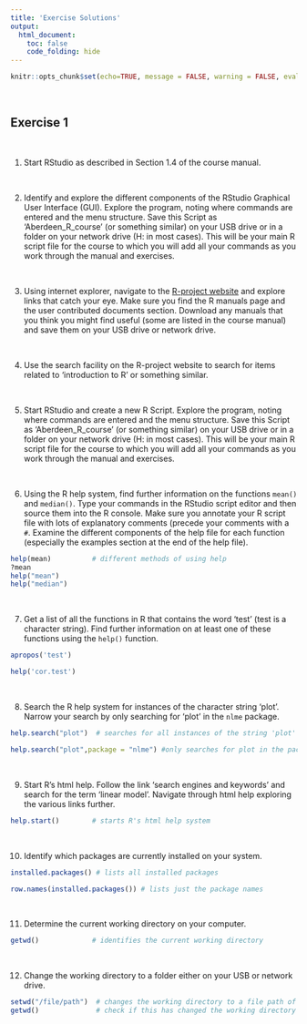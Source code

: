 ```yaml
---
title: 'Exercise Solutions'
output: 
  html_document:
    toc: false
    code_folding: hide
---
```



```r
knitr::opts_chunk$set(echo=TRUE, message = FALSE, warning = FALSE, eval = FALSE, cache = FALSE)
```

<br>

## Exercise 1

<br>

1.	Start RStudio as described in Section 1.4 of the course manual.

<br>

2.	Identify and explore the different components of the RStudio Graphical User Interface (GUI). Explore the program, noting where commands are entered and the menu structure. Save this Script as ‘Aberdeen_R_course’ (or something similar) on your USB drive or in a folder on your network drive (H:\ in most cases). This will be your main R script file for the course to which you will add all your commands as you work through the manual and exercises. 

<br>

3.	Using internet explorer, navigate to the [R-project website](http://www.r-project.org) and explore links that catch your eye. Make sure you find the R manuals page and the user contributed documents section. Download any manuals that you think you might find useful (some are listed in the course manual) and save them on your USB drive or network drive.

<br>

4.	Use the search facility on the R-project website to search for items related to ‘introduction to R’ or something similar. 

<br>

5.	Start RStudio and create a new R Script. Explore the program, noting where commands are entered and the menu structure. Save this Script as ‘Aberdeen_R_course’ (or something similar) on your USB drive or in a folder on your network drive (H:\ in most cases). This will be your main R script file for the course to which you will add all your commands as you work through the manual and exercises.

<br>

6.	Using the R help system, find further information on the functions ```mean()``` and ```median()```. Type your commands in the RStudio script editor and then source them into the R console. Make sure you annotate your R script file with lots of explanatory comments (precede your comments with a ```#```. Examine the different components of the help file for each function (especially the examples section at the end of the help file).

```r
help(mean)          # different methods of using help
?mean
help("mean")
help("median")
```
<br>

7.	Get a list of all the functions in R that contains the word ‘test’ (test is a character string). Find further information on at least one of these functions using the ```help()``` function.

```r
apropos('test')

help('cor.test')
```
<br>

8.	Search the R help system for instances of the character string ‘plot’. Narrow your search by only searching for ‘plot’ in the ```nlme``` package.

```r
help.search("plot")  # searches for all instances of the string 'plot'

help.search("plot",package = "nlme") #only searches for plot in the package 'nlme'
```
<br>

9.	Start R’s html help. Follow the link ‘search engines and keywords’ and search for the term ‘linear model’. Navigate through html help exploring the various links further.

```r
help.start()        # starts R's html help system
```
<br>

10.	Identify which packages are currently installed on your system.

```r
installed.packages() # lists all installed packages

row.names(installed.packages())	# lists just the package names
```
<br>

11.	Determine the current working directory on your computer.

```r
getwd()             # identifies the current working directory
```
<br>

12.	Change the working directory to a folder either on your USB or network drive. 

```r
setwd("/file/path")  # changes the working directory to a file path of your choice
getwd()              # check if this has changed the working directory
```

